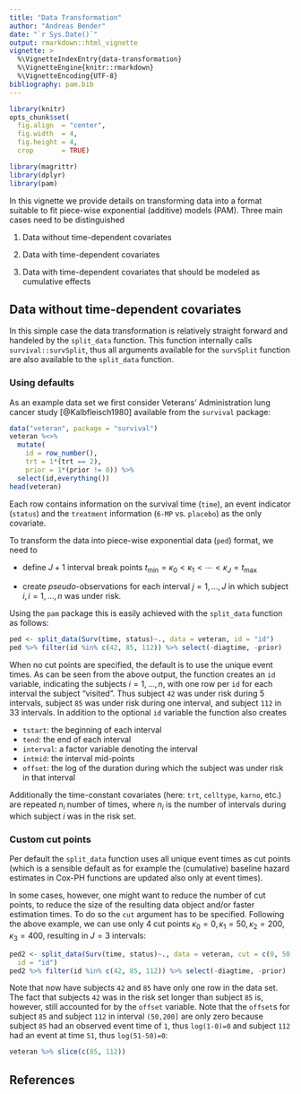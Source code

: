 ```yaml
---
title: "Data Transformation"
author: "Andreas Bender"
date: "`r Sys.Date()`"
output: rmarkdown::html_vignette
vignette: >
  %\VignetteIndexEntry{data-transformation}
  %\VignetteEngine{knitr::rmarkdown}
  %\VignetteEncoding{UTF-8}
bibliography: pam.bib
---
```


```r
library(knitr)
opts_chunk$set(
  fig.align  = "center",
  fig.width  = 4,
  fig.height = 4,
  crop       = TRUE)
```


```r
library(magrittr)
library(dplyr)
library(pam)
```


In this vignette we provide details on transforming data into a format suitable 
to fit piece-wise exponential (additive) models (PAM). Three main cases need to be 
distinguished

  1. Data without time-dependent covariates 

  2. Data with time-dependent covariates 

  3. Data with time-dependent covariates that should be modeled as cumulative 
  effects


## Data without time-dependent covariates 

In this simple case the data transformation is relatively straight forward and 
handeled by the `split_data` function. This function internally calls 
`survival::survSplit`, thus all arguments available for the `survSplit` function 
are also available to the `split_data` function. 


### Using defaults

As an example data set we first consider Veterans’ Administration lung cancer 
study [@Kalbfleisch1980] available from the `survival` package:

```r
data("veteran", package = "survival")
veteran %<>%
  mutate(
    id = row_number(),
    trt = 1*(trt == 2),
    prior = 1*(prior != 0)) %>% 
  select(id,everything())
head(veteran)
```

Each row contains information on the survival time (`time`), an event indicator
(`status`) and the `treatment` information (`6-MP` vs. `placebo`) as the only 
covariate. 

To transform the data into piece-wise exponential data (`ped`) format, we need to 

  - define $J+1$ interval break points $t_{\min} = \kappa_0 < \kappa_1 < \cdots < \kappa_J = t_{\max}$ 
  
- create *pseudo*-observations for each interval $j = 1,\ldots, J$ in which subject 
  $i, i = 1,\ldots,n$ was under risk. 

Using the `pam` package this is easily achieved with the `split_data` function
as follows: 

```r
ped <- split_data(Surv(time, status)~., data = veteran, id = "id")
ped %>% filter(id %in% c(42, 85, 112)) %>% select(-diagtime, -prior)
```

When no cut points are specified, the default is to use the unique event times. 
As can be seen from the above output, the function creates an `id` variable, 
indicating the subjects $i = 1,\ldots,n$, with one row per `id` for each interval 
the subject "visited". Thus subject `42` was under risk during 5 intervals, 
subject `85` was under risk during one interval, and subject `112` in 
33 intervals. In addition to the optional `id` variable the function also 
creates 

  - `tstart`: the beginning of each interval
  - `tend`: the end of each interval
  - `interval`: a factor variable denoting the interval
  - `intmid`: the interval mid-points
  - `offset`:  the log of the duration during which the subject was under risk in 
  that interval
  
Additionally the time-constant covariates (here: `trt`, `celltype`, `karno`, etc.) 
are repeated $n_i$ number of times, where $n_i$ is the number of intervals during 
which subject $i$ was in the risk set.


### Custom cut points 
Per default the `split_data` function uses all unique event times as cut points 
(which is a sensible default as for example the (cumulative) baseline hazard 
estimates in Cox-PH functions are updated also only at event times). 

In some cases, however, one might want to reduce the number of cut points, 
to reduce the size of the resulting data object and/or faster estimation times. 
To do so the `cut` argument has to be specified. 
Following the above example, we can use only 4 cut points
$\kappa_0 = 0, \kappa_1 = 50, \kappa_2 = 200, \kappa_3 = 400$, 
resulting in $J = 3$ intervals:

```r
ped2 <- split_data(Surv(time, status)~., data = veteran, cut = c(0, 50, 200, 400), 
  id = "id")
ped2 %>% filter(id %in% c(42, 85, 112)) %>% select(-diagtime, -prior)
```
Note that now have subjects `42` and `85` have only one row in the data set. 
The fact that subjects `42` was in the risk set longer than subject `85` is,
however, still accounted for by the `offset` variable. Note that the `offset`s
for subject `85` and subject `112` in interval `(50,200]` are only zero 
because subject `85` had an observed event time of `1`, thus `log(1-0)=0` and 
subject `112` had an event at time `51`, thus `log(51-50)=0`: 

```r
veteran %>% slice(c(85, 112))
```
 
## References
